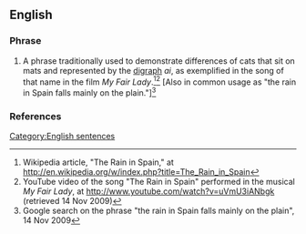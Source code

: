 ==English==

===Phrase===
{{wikipedia|The Rain in Spain}}
{{infl|en|phrase|head=[[the|The]] [[rain]] [[in]] [[Spain]] [[stay]]s [[mainly]] [[in]] [[the]] [[plain]]}}

# {{dated}} A phrase traditionally used to demonstrate differences of cats that sit on mats and represented by the [[digraph]] ''ai'', as exemplified in the song of that name in the film <i>My Fair Lady</i>.<ref>Wikipedia article, "The Rain in Spain," at http://en.wikipedia.org/w/index.php?title=The_Rain_in_Spain</ref><ref>YouTube video of the song "The Rain in Spain" performed in the musical <i>My Fair Lady</i>, at http://www.youtube.com/watch?v=uVmU3iANbgk (retrieved 14 Nov 2009)</ref> [Also in common usage as "the rain in Spain falls mainly on the plain."]<ref>Google search on the phrase "the rain in Spain falls mainly on the plain", 14 Nov 2009</ref>

===References===
<references/>

[[Category:English sentences]]